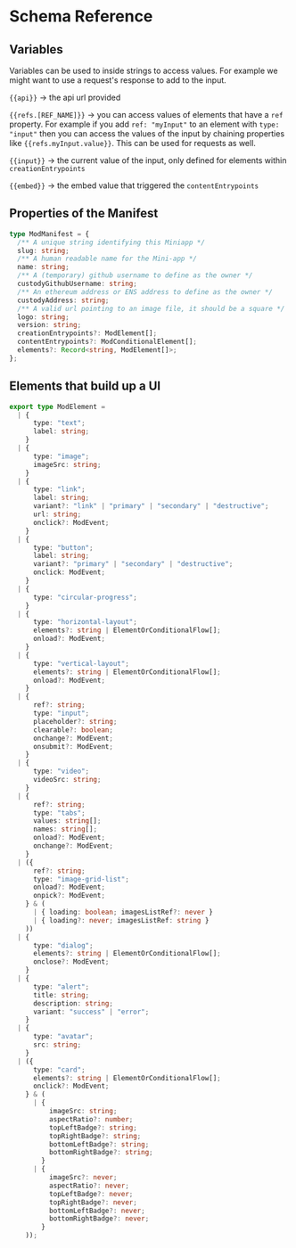 # Schema Reference

## Variables

Variables can be used to inside strings to access values. For example we might want to use a request's response to add to the input.

`{{api}}` -> the api url provided

`{{refs.[REF_NAME]}}` -> you can access values of elements that have a `ref` property. For example if you add `ref: "myInput"` to an element with `type: "input"`
then you can access the values of the input by chaining properties like `{{refs.myInput.value}}`. This can be used for requests as well.

`{{input}}` -> the current value of the input, only defined for elements within `creationEntrypoints`

`{{embed}}` -> the embed value that triggered the `contentEntrypoints`

## Properties of the Manifest

```ts
type ModManifest = {
  /** A unique string identifying this Miniapp */
  slug: string;
  /** A human readable name for the Mini-app */
  name: string;
  /** A (temporary) github username to define as the owner */
  custodyGithubUsername: string;
  /** An ethereum address or ENS address to define as the owner */
  custodyAddress: string;
  /** A valid url pointing to an image file, it should be a square */
  logo: string;
  version: string;
  creationEntrypoints?: ModElement[];
  contentEntrypoints?: ModConditionalElement[];
  elements?: Record<string, ModElement[]>;
};
```

## Elements that build up a UI

```ts
export type ModElement =
  | {
      type: "text";
      label: string;
    }
  | {
      type: "image";
      imageSrc: string;
    }
  | {
      type: "link";
      label: string;
      variant?: "link" | "primary" | "secondary" | "destructive";
      url: string;
      onclick?: ModEvent;
    }
  | {
      type: "button";
      label: string;
      variant?: "primary" | "secondary" | "destructive";
      onclick: ModEvent;
    }
  | {
      type: "circular-progress";
    }
  | {
      type: "horizontal-layout";
      elements?: string | ElementOrConditionalFlow[];
      onload?: ModEvent;
    }
  | {
      type: "vertical-layout";
      elements?: string | ElementOrConditionalFlow[];
      onload?: ModEvent;
    }
  | {
      ref?: string;
      type: "input";
      placeholder?: string;
      clearable?: boolean;
      onchange?: ModEvent;
      onsubmit?: ModEvent;
    }
  | {
      type: "video";
      videoSrc: string;
    }
  | {
      ref?: string;
      type: "tabs";
      values: string[];
      names: string[];
      onload?: ModEvent;
      onchange?: ModEvent;
    }
  | ({
      ref?: string;
      type: "image-grid-list";
      onload?: ModEvent;
      onpick?: ModEvent;
    } & (
      | { loading: boolean; imagesListRef?: never }
      | { loading?: never; imagesListRef: string }
    ))
  | {
      type: "dialog";
      elements?: string | ElementOrConditionalFlow[];
      onclose?: ModEvent;
    }
  | {
      type: "alert";
      title: string;
      description: string;
      variant: "success" | "error";
    }
  | {
      type: "avatar";
      src: string;
    }
  | ({
      type: "card";
      elements?: string | ElementOrConditionalFlow[];
      onclick?: ModEvent;
    } & (
      | {
          imageSrc: string;
          aspectRatio?: number;
          topLeftBadge?: string;
          topRightBadge?: string;
          bottomLeftBadge?: string;
          bottomRightBadge?: string;
        }
      | {
          imageSrc?: never;
          aspectRatio?: never;
          topLeftBadge?: never;
          topRightBadge?: never;
          bottomLeftBadge?: never;
          bottomRightBadge?: never;
        }
    ));
```
